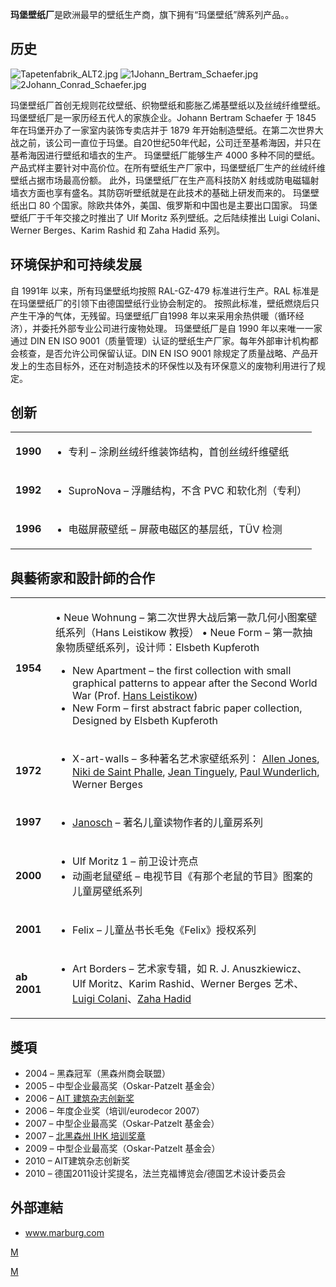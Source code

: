 {{refimprove|time=2011-12-17T13:26:42+00:00}}
{{Infobox_Company
|company_name    =  玛堡壁纸厂
|company_name_en = Marburger Tapetenfabrik
|company_type   = 有限责任公司&两合公司
|company_logo   = [[File:Marburg-wallcoverings.jpg|Marburger Tapetenfabrik Logo]]
|company_slogan =
|foundation     = 1845
|location       = {{flag|Germany}} Kirchhain, 德国
|key_people     = *	工程学硕士 Ullrich Eitel
* 经济学硕士 Dieter Buhmann
|industry       = 生产墙纸和壁布
|sales = 
|profit =
|asset = 
|market_value = 
|num_employees  =  365 人（2013 年)
|products       = 
|revenue        = {{increase}}8 千 5 百万欧元（2012 年）
|homepage       = [http://www.marburg.com/ www.marburg.com]
}}

'''玛堡壁纸厂'''是欧洲最早的壁纸生产商，旗下拥有“玛堡壁纸”牌系列产品。。

== 历史 ==

[[File:Tapetenfabrik_ALT2.jpg|thumb]]
[[File:1Johann_Bertram_Schaefer.jpg|thumb]]
[[File:2Johann_Conrad_Schaefer.jpg|thumb]]

玛堡壁纸厂首创无规则花纹壁纸、织物壁纸和膨胀乙烯基壁纸以及丝绒纤维壁纸。
玛堡壁纸厂是一家历经五代人的家族企业。Johann Bertram Schaefer 于 1845 年在玛堡开办了一家室内装饰专卖店并于 1879 年开始制造壁纸。在第二次世界大战之前，该公司一直位于玛堡。自20世纪50年代起，公司迁至基希海因，并只在基希海因进行壁纸和墙衣的生产。
玛堡壁纸厂能够生产 4000 多种不同的壁纸。产品式样主要针对中高价位。在所有壁纸生产厂家中，玛堡壁纸厂生产的丝绒纤维壁纸占据市场最高份额。
此外，玛堡壁纸厂在生产高科技防X 射线或防电磁辐射墙衣方面也享有盛名。其防窃听壁纸就是在此技术的基础上研发而来的。
玛堡壁纸出口 80 个国家。除欧共体外，美国、俄罗斯和中国也是主要出口国家。
玛堡壁纸厂于千年交接之时推出了 Ulf Moritz 系列壁纸。之后陆续推出 Luigi Colani、Werner Berges、Karim Rashid 和 Zaha Hadid 系列。

== 环境保护和可持续发展 ==

自 1991年 以来，所有玛堡壁纸均按照 RAL-GZ-479 标准进行生产。RAL 标准是在玛堡壁纸厂的引领下由德国壁纸行业协会制定的。
按照此标准，壁纸燃烧后只产生干净的气体，无残留。玛堡壁纸厂自1998 年以来采用余热供暖（循环经济），并委托外部专业公司进行废物处理。
玛堡壁纸厂是自 1990 年以来唯一一家通过 DIN EN ISO 9001（质量管理）认证的壁纸生产厂家。每年外部审计机构都会核查，是否允许公司保留认证。DIN EN ISO 9001 除规定了质量战略、产品开发上的生态目标外，还在对制造技术的环保性以及有环保意义的废物利用进行了规定。

== 创新 ==
{| class="wikitable"
|- bgcolor="#F2F2F2"
| '''1990''' || 
* 专利 – 涂刷丝绒纤维装饰结构，首创丝绒纤维壁纸
|- bgcolor="#FFFFFF"
| '''1992''' || 
* SuproNova – 浮雕结构，不含 PVC 和软化剂（专利）
|- bgcolor="#F2F2F2"
| '''1996''' || 
* 电磁屏蔽壁纸 – 屏蔽电磁区的基层纸，TÜV 检测
|}

== 與藝術家和設計師的合作 ==

{| class="wikitable"
|- bgcolor="#F2F2F2"
| '''1954''' ||
•	Neue Wohnung – 第二次世界大战后第一款几何小图案壁纸系列（Hans Leistikow 教授）
•	Neue Form – 第一款抽象物质壁纸系列，设计师：Elsbeth Kupferoth

* New Apartment – the first collection with small graphical patterns to appear after the Second World War (Prof. [[Hans_Leistikow|Hans Leistikow]])
* New Form – first abstract fabric paper collection, Designed by Elsbeth Kupferoth
|- bgcolor="#FFFFFF"
| '''1972''' ||
* X-art-walls – 多种著名艺术家壁纸系列： [[Allen_Jones|Allen Jones]], [[Niki_de_Saint_Phalle|Niki de Saint Phalle]], [[Jean_Tinguely|Jean Tinguely]], [[Paul_Wunderlich|Paul Wunderlich]], Werner Berges
|- bgcolor="#F2F2F2"
| '''1997''' ||
* [[Janosch|Janosch]] – 著名儿童读物作者的儿童房系列
|- bgcolor="#FFFFFF"
| '''2000''' ||
* Ulf Moritz 1 – 前卫设计亮点
* 动画老鼠壁纸 – 电视节目《有那个老鼠的节目》图案的儿童房壁纸系列
|- bgcolor="#F2F2F2"
| '''2001''' ||
* Felix – 儿童丛书长毛兔《Felix》授权系列
|- bgcolor="#FFFFFF"
| '''ab 2001''' ||
* Art Borders – 艺术家专辑，如 R. J. Anuszkiewicz、Ulf Moritz、Karim Rashid、Werner Berges 艺术、[[Luigi_Colani|Luigi Colani]]、[[Zaha_Hadid|Zaha Hadid]]
|}

== 獎項 ==

* 2004 – 黑森冠军（黑森州商会联盟）
* 2005 – 中型企业最高奖（Oskar-Patzelt 基金会）
* 2006 – [https://web.archive.org/web/20110828230216/http://www.marburg.com/mt/images/auszeichnungen/Urkunde_InnovationspreisAIT.jpg AIT 建筑杂志创新奖]
* 2006 – 年度企业奖（培训/eurodecor 2007）
* 2007 – 中型企业最高奖（Oskar-Patzelt 基金会）
* 2007 – [https://web.archive.org/web/20120426055511/http://www.marburg.com/mt/images/zertifikate/Urkunde_IHK.jpg 北黑森州 IHK 培训奖章]
* 2009 – 中型企业最高奖（Oskar-Patzelt 基金会）
* 2010 – AIT建筑杂志创新奖
* 2010 – 德国2011设计奖提名，法兰克福博览会/德国艺术设计委员会

== 外部連結 ==
* [http://www.marburg.com/ www.marburg.com]

[[category:德国纸品公司|M]]
[[Category:德國製造公司|M]]